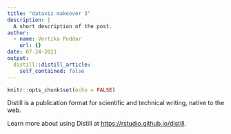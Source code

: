 ```yaml
---
title: "dataviz makeover 3"
description: |
  A short description of the post.
author:
  - name: Vertika Poddar
    url: {}
date: 07-24-2021
output:
  distill::distill_article:
    self_contained: false
---
```



```r
knitr::opts_chunk$set(echo = FALSE)
```

Distill is a publication format for scientific and technical writing, native to the web.

Learn more about using Distill at <https://rstudio.github.io/distill>.


